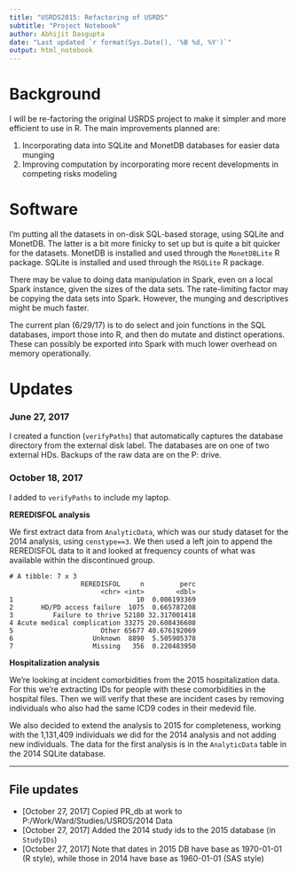 ```yaml
---
title: "USRDS2015: Refactoring of USRDS"
subtitle: "Project Notebook"
author: Abhijit Dasgupta
date: "Last updated `r format(Sys.Date(), '%B %d, %Y')`"
output: html_notebook
---
```


# Background

I will be re-factoring the original USRDS project to make it simpler and more efficient to use in 
R. The main improvements planned are:

1. Incorporating data into SQLite and MonetDB databases for easier data munging
2. Improving computation by incorporating more recent developments in competing risks modeling


# Software

I'm putting all the datasets in on-disk SQL-based storage, using 
SQLite and MonetDB. The latter is a bit more finicky to set up but 
is quite a bit quicker for the datasets. MonetDB is installed and used 
through the `MonetDBLite` R package. SQLite is installed and used through the `RSQLite` R package. 

There may be value to doing data manipulation in Spark, even on a local Spark instance, given the sizes of the data sets. The rate-limiting 
factor may be copying the data sets into Spark. However, the munging and descriptives might be much faster. 

The current plan (6/29/17) is to do select and join functions in the SQL
databases, import those into R, and then do mutate and distinct operations. These can possibly be exported into Spark with much lower 
overhead on memory operationally.

# Updates

### June 27, 2017
I created a function (`verifyPaths`) that automatically captures the database directory from 
the external disk label. The databases are on one of two external HDs. Backups of the raw data are on the P: drive. 

### October 18, 2017
I added to `verifyPaths` to include my laptop. 

__REREDISFOL analysis__

We first extract data from `AnalyticData`, which was our study dataset for the 2014 
analysis, using `censtype==3`. We then used a left join to append the REREDISFOL data 
to it and looked at frequency counts of what was available within the discontinued group.

```
# A tibble: 7 x 3
                  REREDISFOL     n         perc
                       <chr> <int>        <dbl>
1                               10  0.006193369
2       HD/PD access failure  1075  0.665787208
3          Failure to thrive 52180 32.317001418
4 Acute medical complication 33275 20.608436608
5                      Other 65677 40.676192069
6                    Unknown  8890  5.505905378
7                    Missing   356  0.220483950
```

__Hospitalization analysis__

We're looking at incident comorbidities from the 2015 hospitalization data. For this
we're extracting IDs for people with these comorbidities in the hospital files. Then
we will verify that these are incident cases by removing individuals who also had the 
same ICD9 codes in their medevid file. 

We also decided to extend the analysis to 2015 for completeness, working with the 
1,131,409 individuals we did for the 2014 analysis and not adding new individuals.
The data for the first analysis is in the `AnalyticData` table in the 2014 SQLite 
database.

-----

## File updates
- [October 27, 2017] Copied PR_db at work to P:/Work/Ward/Studies/USRDS/2014 Data
- [October 27, 2017] Added the 2014 study ids to the 2015 database (in `StudyIDs`)
- [October 27, 2017] Note that dates in 2015 DB have base as 1970-01-01 (R style), while those in 2014 have base as 1960-01-01 (SAS style)
